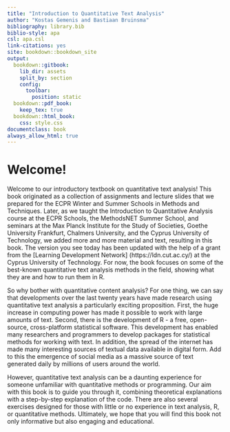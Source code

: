 ```yaml
---
title: "Introduction to Quantitative Text Analysis"
author: "Kostas Gemenis and Bastiaan Bruinsma"
bibliography: library.bib
biblio-style: apa
csl: apa.csl
link-citations: yes
site: bookdown::bookdown_site
output:
  bookdown::gitbook:
    lib_dir: assets
    split_by: section
    config:
      toolbar:
        position: static
  bookdown::pdf_book:
    keep_tex: true
  bookdown::html_book:
    css: style.css
documentclass: book
always_allow_html: true
---
```



# Welcome! {-}

Welcome to our introductory textbook on quantitative text analysis! This book originated as a collection of assignments and lecture slides that we prepared for the ECPR Winter and Summer Schools in Methods and Techniques. Later, as we taught the Introduction to Quantitative Analysis course at the ECPR Schools, the MethodsNET Summer School, and seminars at the Max Planck Institute for the Study of Societies, Goethe University Frankfurt, Chalmers University, and the Cyprus University of Technology, we added more and more material and text, resulting in this book. The version you see today has been updated with the help of a grant from the [Learning Development Network] (https://ldn.cut.ac.cy/) at the Cyprus University of Technology. For now, the book focuses on some of the best-known quantitative text analysis methods in the field, showing what they are and how to run them in R.

So why bother with quantitative content analysis? For one thing, we can say that developments over the last twenty years have made research using quantitative text analysis a particularly exciting proposition. First, the huge increase in computing power has made it possible to work with large amounts of text. Second, there is the development of R - a free, open-source, cross-platform statistical software. This development has enabled many researchers and programmers to develop packages for statistical methods for working with text. In addition, the spread of the internet has made many interesting sources of textual data available in digital form. Add to this the emergence of social media as a massive source of text generated daily by millions of users around the world.

However, quantitative text analysis can be a daunting experience for someone unfamiliar with quantitative methods or programming. Our aim with this book is to guide you through it, combining theoretical explanations with a step-by-step explanation of the code. There are also several exercises designed for those with little or no experience in text analysis, R, or quantitative methods. Ultimately, we hope that you will find this book not only informative but also engaging and educational.

